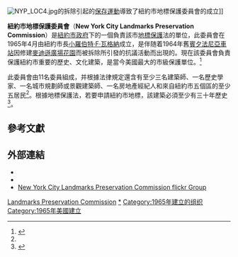 {{coord|40.71295|-74.00377|type:landmark_globe:earth_region:US-NY|display=title}}
[[File:NYP_LOC4.jpg|thumb]]的拆除引起的[[紀念物保存|保存運動]]導致了紐約市地標保護委員會的成立]]

'''紐約市地標保護委員會'''（'''New York City Landmarks Preservation Commission'''）是[[紐約市政府|紐約市政府]]下的一個負責該市[[紀念物保存|地標保護]]法的單位，此委員會在1965年4月由紐約市長[[小羅伯特·F·瓦格納|小羅伯特·F·瓦格納]]成立，是伴随着1964年舊[[賓夕法尼亞車站_(紐約市)|賓夕法尼亞車站]]因修建[[麥迪遜廣場花園|麥迪遜廣場花園]]而被拆除所引發的抗議活動而出現的。現在該委員會負責保護紐約市重要的歷史、文化建築，是當今美國最大的市級保護單位。<ref name=LPC>{{cite web|title=About the Landmarks Preservation Commission|url=http://www.nyc.gov/html/lpc/html/about/about.shtml|work=Landmarks Preservation Commission|accessdate=23 April 2014|archive-date=2019-03-01|archive-url=https://web.archive.org/web/20190301235459/http://www.nyc.gov/html/lpc/html/about/about.shtml|dead-url=no}}</ref>

此委員會由11名委員組成，并根據法律規定還含有至少三名建築師、一名歷史學家、一名城市規劃師或景觀建築師、一名房地產經紀人和來自紐約市五個區的至少五居民<ref name=LPC />。根據地標保護法，若要申請紐約市地標，該建築必須至少有三十年歷史<ref name="5bwy">{{cite news|url=http://query.nytimes.com/gst/fullpage.html?res=9B0DEED81331F936A35752C1A961948260|title=5 More Broadway Theaters Classified as Landmarks|accessdate=2008-03-17|author=David W. Dunlap|work=The New York Times | date=1987-11-05}}</ref>。

==參考文獻==
{{reflist|2}}

==外部連結==
*{{official website}}
* {{twitter}}
*[http://www.flickr.com/groups/nyclpc New York City Landmarks Preservation Commission flickr Group]

[[Category:紐約市政府|Landmarks Preservation Commission]]
[[Category:纽约市地标|*]]
[[Category:1965年建立的组织|Category:1965年建立的组织]]
[[Category:1965年美國建立|Category:1965年美國建立]]